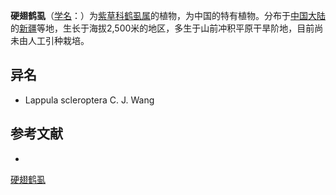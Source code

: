 {{Speciesbox
| name = 硬翅鹤虱
| status = 
| status_system = 
| image =
| genus = Lappula
| species = scleroptera
| authority = C.
}}

'''硬翅鹤虱'''（[[学名|学名]]：{{lang|la|''Lappula scleroptera''}}）为[[紫草科|紫草科]][[鹤虱属|鹤虱属]]的植物，为中国的特有植物。分布于[[中国大陆|中国大陆]]的[[新疆|新疆]]等地，生长于海拔2,500米的地区，多生于山前冲积平原干旱阶地，目前尚未由人工引种栽培。

== 异名 ==
* Lappula scleroptera C. J. Wang

== 参考文献 ==
<div class="references-small">
* {{cite web| url =http://www.bioinfo.cn/db05/KmzwSpecies.php?action=view&id=2275| title =硬翅鹤虱| work =《中国高等植物数据库全库》| publisher =中国科学院微生物研究所| author =昆明植物研究所| accessdate =2009-02-23| deadurl =yes| archiveurl =https://web.archive.org/web/20160305015623/http://www.bioinfo.cn/db05/KmzwSpecies.php?action=view&id=2275| archivedate =2016-03-05}}
</div>
{{Taxonbar|from=Q15225934}}

[[Category:鹤虱属|硬翅鹤虱]]


{{植物小作品}}